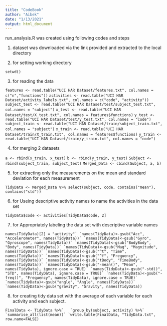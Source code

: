 ```yaml
---
title: "CodeBook"
author: "Aibek"
date: "1/13/2021"
output: html_document
---
```


run_analysis.R was created using following codes and steps

1. dataset was downloaded via the link provided and extracted to the local directory

2. for setting working directory

```setwd()```

3. for reading the data 

```features <- read.table("UCI HAR Dataset/features.txt", col.names = c("n","functions"))```
```activities <- read.table("UCI HAR Dataset/activity_labels.txt", col.names = c("code", "activity"))```
```subject_test <- read.table("UCI HAR Dataset/test/subject_test.txt", col.names = "subject")```
```x_test <- read.table("UCI HAR Dataset/test/X_test.txt", col.names = features$functions)```
```y_test <- read.table("UCI HAR Dataset/test/y_test.txt", col.names = "code")```
```subject_train <- read.table("UCI HAR Dataset/train/subject_train.txt", col.names = "subject")```
```x_train <- read.table("UCI HAR Dataset/train/X_train.txt", col.names = features$functions)```
```y_train <- read.table("UCI HAR Dataset/train/y_train.txt", col.names = "code")```

4. for merging 2 datasets

```a <- rbind(x_train, x_test)```
```b <- rbind(y_train, y_test)```
```Subject <- rbind(subject_train, subject_test)```
```Merged_Data <- cbind(Subject, a, b)```

5. for extracting only the measurements on the mean and standard deviation for each measurement

```TidyData <- Merged_Data %>% select(subject, code, contains("mean"), contains("std"))```

6. for Useing descriptive activity names to name the activities in the data set

```TidyData$code <- activities[TidyData$code, 2]```

7. for Appropriately labeling the data set with descriptive variable names

```names(TidyData)[2] = "activity"`
`names(TidyData)<-gsub("Acc", "Accelerometer", names(TidyData))`
`names(TidyData)<-gsub("Gyro", "Gyroscope", names(TidyData))`
`names(TidyData)<-gsub("BodyBody", "Body", names(TidyData))`
`names(TidyData)<-gsub("Mag", "Magnitude", names(TidyData))`
`names(TidyData)<-gsub("^t", "Time", names(TidyData))`
`names(TidyData)<-gsub("^f", "Frequency", names(TidyData))`
`names(TidyData)<-gsub("tBody", "TimeBody", names(TidyData))`
`names(TidyData)<-gsub("-mean()", "Mean", names(TidyData), ignore.case = TRUE)`
`names(TidyData)<-gsub("-std()", "STD", names(TidyData), ignore.case = TRUE)`
`names(TidyData)<-gsub("-freq()", "Frequency", names(TidyData), ignore.case = TRUE)`
`names(TidyData)<-gsub("angle", "Angle", names(TidyData))`
`names(TidyData)<-gsub("gravity", "Gravity", names(TidyData))```

8. for creating tidy data set with the average of each variable for each activity and each subject.

```FinalData <- TidyData %>%`
  `group_by(subject, activity) %>%`
  `summarise_all(list(mean))`
`write.table(FinalData, "TidyData.txt", row.name=FALSE)```